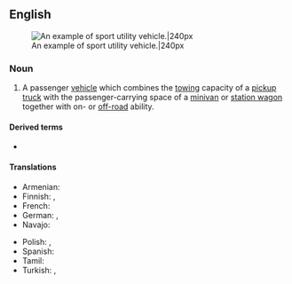 ==English==
{{wikipedia}}
[[File:Wikitbss.jpg|thumb|An example of sport utility vehicle.|240px]]

===Noun===
{{en-noun}}

# A passenger [[vehicle]] which combines the [[tow]]ing capacity of a [[pickup truck]] with the passenger-carrying space of a [[minivan]] or [[station wagon]] together with on- or [[off-road]] ability.

====Derived terms====
* {{l|en|SUV}} {{qualifier|abbreviation}}

====Translations====
{{trans-top|vehicle}}
* Armenian: {{qualifier|colloquial}} {{t|hy|ջիպ}}
* Finnish: {{t|fi|katumaasturi}}, {{t|fi|city-maasturi}}
* French: {{t+|fr|SUV}}
* German: {{t|de|Geländelimousine|f}}, {{t|de|Sport Utility Vehicle|n}}
* Navajo: {{t|nv|chidí tsésǫʼí}}
{{trans-mid}}
* Polish: {{t|pl|samochód terenowy|m}}, {{t+|pl|terenówka|f}} {{qualifier|colloquial}}
* Spanish: {{t|es|vehículo utilitario deportivo|m}} {{qualifier|VUD}}
* Tamil: {{t-needed|ta}}
* Turkish: {{t|tr|spor amaçlı taşıt}}, {{t|tr|sport utility vehicle|n}}
{{trans-bottom}}